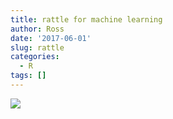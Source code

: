 ```yaml
---
title: rattle for machine learning
author: Ross
date: '2017-06-01'
slug: rattle
categories:
  - R
tags: []
---
```


![](https://github.com/rosseji/factfig/blob/master/images/cloud.png?raw=true = 1000x)